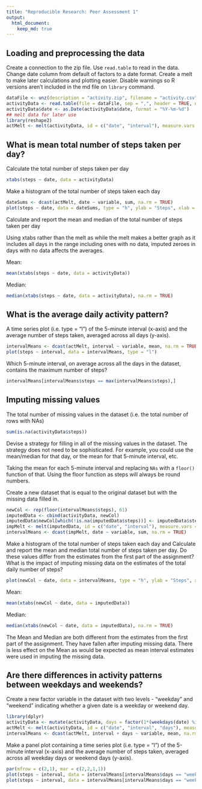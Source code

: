 ```yaml
---
title: "Reproducible Research: Peer Assessment 1"
output: 
  html_document:
    keep_md: true
---
```



## Loading and preprocessing the data 

Create a connection to the zip file. Use `read.table` to read in the data. Change date column from default of factors to a date format. Create a melt to make later calculations and plotting easier. Disable warnings so R versions aren't included in the md file on `library` command. 

```r
dataFile <- unz(description = "activity.zip", filename = "activity.csv")
activityData <- read.table(file = dataFile, sep = ",", header = TRUE, na.strings = "NA")
activityData$date <- as.Date(activityData$date, format = "%Y-%m-%d")
## melt data for later use
library(reshape2)
actMelt <- melt(activityData, id = c("date", "interval"), measure.vars = c("steps"))
```

## What is mean total number of steps taken per day?

Calculate the total number of steps taken per day

```r
xtabs(steps ~ date, data = activityData)
```

Make a histogram of the total number of steps taken each day

```r
dateSums <- dcast(actMelt, date ~ variable, sum, na.rm = TRUE)
plot(steps ~ date, data = dateSums, type = "h", ylab = "Steps", xlab = "Date")
```

Calculate and report the mean and median of the total number of steps taken per day 

Using xtabs rather than the melt as while the melt makes a better graph as it includes all days in the range including ones with no data, imputed zeroes in days with no data affects the averages. 

Mean:
```r
mean(xtabs(steps ~ date, data = activityData))
```

Median:
```r
median(xtabs(steps ~ date, data = activityData), na.rm = TRUE)
```

## What is the average daily activity pattern?

A time series plot (i.e. type = "l") of the 5-minute interval (x-axis) and the average number of steps taken, averaged across all days (y-axis). 
```r
intervalMeans <- dcast(actMelt, interval ~ variable, mean, na.rm = TRUE)
plot(steps ~ interval, data = intervalMeans, type = "l")
```

Which 5-minute interval, on average across all the days in the dataset, contains the maximum number of steps?
```r
intervalMeans[intervalMeans$steps == max(intervalMeans$steps),]
```


## Imputing missing values

The total number of missing values in the dataset (i.e. the total number of rows with NAs)
```r
sum(is.na(activityData$steps))
```


Devise a strategy for filling in all of the missing values in the dataset. The strategy does not need to be sophisticated. For example, you could use the mean/median for that day, or the mean for that 5-minute interval, etc.

Taking the mean for each 5-minute interval and replacing `NAs` with a `floor()` function of that. Using the floor function as steps will always be round numbers. 

Create a new dataset that is equal to the original dataset but with the missing data filled in. 
```r
newCol <- rep(floor(intervalMeans$steps), 61)
imputedData <- cbind(activityData, newCol)
imputedData$newCol[which(!is.na(imputedData$steps))] <- imputedData$steps[which(!is.na(imputedData$steps))]
impMelt <- melt(imputedData, id = c("date", "interval"), measure.vars = c("newCol"))
intervalMeans <- dcast(impMelt, date ~ variable, sum, na.rm = TRUE)
``` 

Make a histogram of the total number of steps taken each day and Calculate and report the mean and median total number of steps taken per day. Do these values differ from the estimates from the first part of the assignment? What is the impact of imputing missing data on the estimates of the total daily number of steps?

```r
plot(newCol ~ date, data = intervalMeans, type = "h", ylab = "Steps", xlab = "Date")
```

Mean:
```r
mean(xtabs(newCol ~ date, data = imputedData))
```

Median:
```r
median(xtabs(newCol ~ date, data = imputedData), na.rm = TRUE)
```

The Mean and Median are both different from the estimates from the first part of the assignment. They have fallen after imputing missing data. There is less effect on the Mean as would be expected as mean interval estimates were used in imputing the missing data. 

## Are there differences in activity patterns between weekdays and weekends? 

Create a new factor variable in the dataset with two levels - "weekday" and "weekend" indicating whether a given date is a weekday or weekend day.
```r
library(dplyr)
activityData <- mutate(activityData, days = factor(1*(weekdays(date) %in% c("Monday", "Tuesday", "Wednesday", "Thursday", "Friday")), labels = c("weekday", "weekend")))
actMelt <- melt(activityData, id = c("date", "interval", "days"), measure.vars = c("steps"))
intervalMeans <- dcast(actMelt, interval + days ~ variable, mean, na.rm = TRUE)
```

Make a panel plot containing a time series plot (i.e. type = "l") of the 5-minute interval (x-axis) and the average number of steps taken, averaged across all weekday days or weekend days (y-axis).
```r
par(mfrow = c(2,1), mar = c(2,2,1,1))
plot(steps ~ interval, data = intervalMeans[intervalMeans$days == "weekend",], type = "l", main = "Weekend")
plot(steps ~ interval, data = intervalMeans[intervalMeans$days == "weekday",], type = "l", main = "Weekdays")
```

